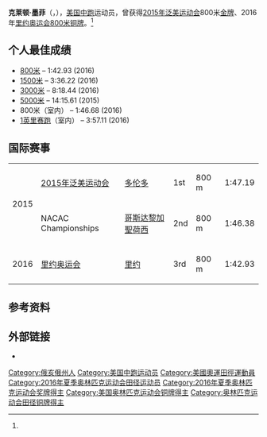 {{Infobox athlete
|name = 克莱顿·墨菲
|native_name = Clayton Murphy
|image = 
|imagesize =
|caption =
| sport = [[田径|田径]]
| event = [[800米|800米]]、[[1500米|1500米]]
| nationality = [[美国|美国]]
|alias =
|club =
|birth_date = {{Birth date and age|1995|2|26}}
|birth_place = [[俄亥俄州|俄亥俄州]] New Madison
|collegeteam = [[Akron_Zips|Akron]]
|height = 5 ft 11 in<ref name="teamusa.org">{{cite web|url=http://www.teamusa.org/usa-track-and-field/athletes/Clayton-Murphy|accessdate=6 July 2016|title=存档副本|archive-date=2019-04-30|archive-url=https://web.archive.org/web/20190430033757/https://www.teamusa.org/usa-track-and-field/athletes/Clayton-Murphy|dead-url=no}}</ref>
|weight = 150 lb<ref name="teamusa.org"/>
|turnedpro = 2016年6月27日<ref name="doylemanagement.com">{{cite web|url=http://doylemanagement.com/ncaa-champions-clayton-murphy-and-courtney-okolo-turn-professional-with-nike/|accessdate=6 July 2016|title=存档副本|archive-date=2017-09-04|archive-url=https://web.archive.org/web/20170904201444/http://doylemanagement.com/ncaa-champions-clayton-murphy-and-courtney-okolo-turn-professional-with-nike/|dead-url=no}}</ref>
|retired =
|pb = '''[[800米|800米]]'''：1:42.93<ref name="All-Athletics">{{cite web|url=https://www.iaaf.org/competitions/olympic-games/the-xxxi-olympic-games-5771/results/men/800-metres/semi-final/result#resultheader|title=存档副本|accessdate=2016-08-27|archive-date=2018-10-02|archive-url=https://web.archive.org/web/20181002142309/https://www.iaaf.org/competitions/olympic-games/the-xxxi-olympic-games-5771/results/men/800-metres/semi-final/result#resultheader|dead-url=no}}</ref><br>'''[[1500米|1500米]]'''：3:36.22<ref name="All-Athletics"/>
|olympics =
|worlds =
|highestranking =
|coaching = 
|medaltemplates =
{{MedalSport | 男子[[田径|田径]]}}
{{MedalCountry | {{USA}} }}
{{MedalCompetition|[[奥运会|奥运会]]}}
{{MedalBronze|[[2016年奥运会|2016 里约]]|800 m}}
{{MedalCompetition|[[泛美运动会|泛美运动会]]}}
{{MedalGold|[[2015年泛美运动会|2015 多伦多]]|800 m}}
{{MedalCompetition|[[NACAC_Championships|NACAC Championships]]}}
{{MedalSilver|[[2015_NACAC_Championships|2015 哥斯达黎加]]|800 m}}
}}
'''克莱顿·墨菲'''（{{lang-en|'''Clayton Murphy'''}}，{{bd|1995年|2月26日||}}），[[美国|美国]][[中跑|中跑]]运动员，曾获得[[2015年泛美运动会|2015年泛美运动会]]800米[[金牌|金牌]]、2016年[[里约奥运会|里约奥运会]][[800米|800米]][[铜牌|铜牌]]。<ref name="doylemanagement.com"/>

==个人最佳成绩==
*[[800米|800米]] – 1:42.93 (2016)
*[[1500米|1500米]] – 3:36.22 (2016)
*[[3000米|3000米]] – 8:18.44 (2016)
*[[5000米|5000米]] – 14:15.61 (2015)
*800米（室内） – 1:46.68 (2016)
*[[1英里赛跑|1英里赛跑]]（室内） – 3:57.11 (2016)

==国际赛事==
{| {{AchievementTable|Event=yes}}
|-
|rowspan=2|2015
|[[2015年泛美运动会|2015年泛美运动会]]
|[[多伦多|多伦多]]
|bgcolor=gold|1st
|800 m
|1:47.19
|-
|NACAC Championships
|[[哥斯达黎加|哥斯达黎加]][[聖荷西_(哥斯大黎加)|聖荷西]]
|bgcolor=silver|2nd
|800 m
|1:46.38
|-
|rowspan=1|2016
|[[里约奥运会|里约奥运会]]
|[[里约|里约]]
|bgcolor="cc9966"|3rd
|800 m
|1:42.93
|}

== 参考资料 ==
{{reflist|2}}

== 外部链接 ==
* {{IAAF name|290834}}

{{泛美运动会田径比赛男子800米冠军}}

{{Authority control}}
{{DEFAULTSORT:Murphy, Clayton}}
[[Category:俄亥俄州人|Category:俄亥俄州人]]
[[Category:美国中跑运动员|Category:美国中跑运动员]]
[[Category:美國奧運田徑運動員|Category:美國奧運田徑運動員]]
[[Category:2016年夏季奥林匹克运动会田径运动员|Category:2016年夏季奥林匹克运动会田径运动员]]
[[Category:2016年夏季奥林匹克运动会奖牌得主|Category:2016年夏季奥林匹克运动会奖牌得主]]
[[Category:美国奥林匹克运动会铜牌得主|Category:美国奥林匹克运动会铜牌得主]]
[[Category:奥林匹克运动会田径铜牌得主|Category:奥林匹克运动会田径铜牌得主]]